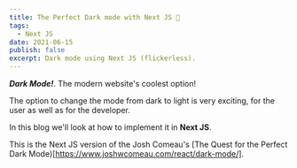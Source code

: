 ```yaml
---
title: The Perfect Dark mode with Next JS 🌙
tags:
  - Next JS
date: 2021-06-15
publish: false
excerpt: Dark mode using Next JS (flickerless).
---
```


**_Dark Mode!_**. The modern website's coolest option!

The option to change the mode from dark to light is very exciting, for the user as well as for the developer.

In this blog we'll look at how to implement it in **Next JS**.

This is the Next JS version of the Josh Comeau's [The Quest for the Perfect Dark Mode)[https://www.joshwcomeau.com/react/dark-mode/].

<ToolTip content="lorem ipsum dolor emit set but" />
